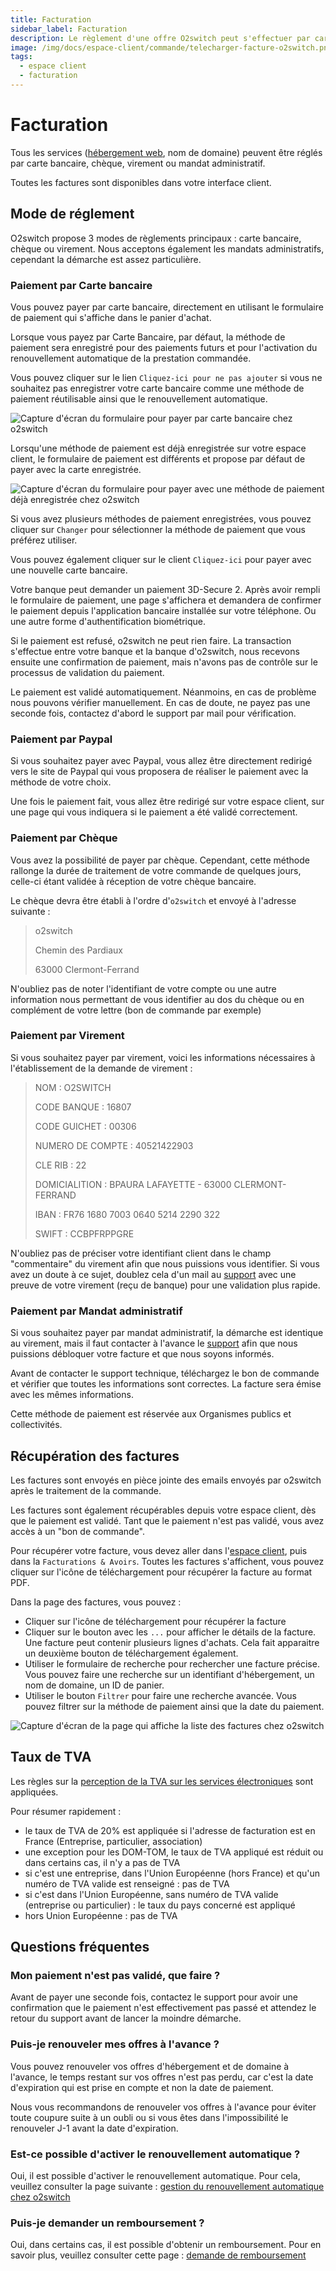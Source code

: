 ```yaml
---
title: Facturation
sidebar_label: Facturation
description: Le règlement d'une offre O2switch peut s'effectuer par carte bancaire, chèque, virement, PayPal ou mandat administratif.
image: /img/docs/espace-client/commande/telecharger-facture-o2switch.png
tags:
  - espace client
  - facturation 
---
```


# Facturation

Tous les services ([hébergement web](https://www.o2switch.fr/hebergement-illimite/), nom de domaine) peuvent être réglés
par carte bancaire, chèque, virement ou mandat administratif.

Toutes les factures sont disponibles dans votre interface client. 

## Mode de réglement 

O2switch propose 3 modes de règlements principaux : carte bancaire, chèque ou virement.
Nous acceptons également les mandats administratifs, cependant la démarche est assez particulière.

### Paiement par Carte bancaire

Vous pouvez payer par carte bancaire, directement en utilisant le formulaire de paiement qui s'affiche dans le 
panier d'achat. 

Lorsque vous payez par Carte Bancaire, par défaut, la méthode de paiement sera enregistré pour des paiements futurs et 
pour l'activation du renouvellement automatique de la prestation commandée. 

Vous pouvez cliquer sur le lien `Cliquez-ici pour ne pas ajouter` si vous ne souhaitez pas enregistrer votre carte 
bancaire comme une méthode de paiement réutilisable ainsi que le renouvellement automatique.

<Image
    src="/img/docs/espace-client/commande/enregistrement-methode-paiement.png"
    title="Formulaire de paiement par carte bancaire"
    caption="Formulaire de paiement par carte bancaire : par défaut la méthode de paiement est enregistrée"
    alt="Capture d'écran du formulaire pour payer par carte bancaire chez o2switch"
/>

Lorsqu'une méthode de paiement est déjà enregistrée sur votre espace client, le formulaire de paiement est différents
et propose par défaut de payer avec la carte enregistrée. 

<Image
    src="/img/docs/espace-client/commande/paiement-carte-enregistree.png"
    title="Formulaire de paiement avec une carte bancaire déjà enregistrée"
    caption="Formulaire de paiement par carte bancaire avec une carte bancaire déjà enregistrée en mémoire"
    alt="Capture d'écran du formulaire pour payer avec une méthode de paiement déjà enregistrée chez o2switch"
/>

Si vous avez plusieurs méthodes de paiement enregistrées, vous pouvez cliquer sur `Changer` pour sélectionner la 
méthode de paiement que vous préférez utiliser.

Vous pouvez également cliquer sur le client `Cliquez-ici` pour payer avec une nouvelle carte bancaire.

Votre banque peut demander un paiement 3D-Secure 2. Après avoir rempli le formulaire de paiement, une page s'affichera
et demandera de confirmer le paiement depuis l'application bancaire installée sur votre téléphone. Ou une autre forme
d'authentification biométrique. 

Si le paiement est refusé, o2switch ne peut rien faire. La transaction s'effectue entre votre banque et la banque 
d'o2switch, nous recevons ensuite une confirmation de paiement, mais n'avons pas de contrôle sur le processus de 
validation du paiement. 

Le paiement est validé automatiquement. Néanmoins, en cas de problème nous pouvons vérifier manuellement. En cas de
doute, ne payez pas une seconde fois, contactez d'abord le support par mail pour vérification.

### Paiement par Paypal

Si vous souhaitez payer avec Paypal, vous allez être directement redirigé vers le site de Paypal qui vous proposera de
réaliser le paiement avec la méthode de votre choix. 

Une fois le paiement fait, vous allez être redirigé sur votre espace client, sur une page qui vous indiquera si le
paiement a été validé correctement. 

### Paiement par Chèque

Vous avez la possibilité de payer par chèque. Cependant, cette méthode rallonge la durée de traitement de votre commande
de quelques jours, celle-ci étant validée à réception de votre chèque bancaire. 

Le chèque devra être établi à l'ordre d'`o2switch` et envoyé à l'adresse suivante :

> o2switch
>
> Chemin des Pardiaux
>
> 63000 Clermont-Ferrand

N'oubliez pas de noter l'identifiant de votre compte ou une autre information nous permettant de vous identifier au dos
du chèque ou en complément de votre lettre (bon de commande par exemple)

### Paiement par Virement

Si vous souhaitez payer par virement, voici les informations nécessaires à l'établissement de la demande de virement :

> NOM : O2SWITCH
>
> CODE BANQUE : 16807
>
> CODE GUICHET : 00306
>
> NUMERO DE COMPTE : 40521422903
>
> CLE RIB : 22
>
>
> DOMICIALITION : BPAURA LAFAYETTE - 63000 CLERMONT-FERRAND
>
> IBAN : FR76 1680 7003 0640 5214 2290 322
>
> SWIFT : CCBPFRPPGRE

N'oubliez pas de préciser votre identifiant client dans le champ "commentaire" du virement afin que nous puissions
vous identifier. Si vous avez un doute à ce sujet, doublez cela d'un mail au 
[support](https://www.o2switch.fr/support-hebergeur/) avec une preuve de votre virement (reçu de banque) pour une 
validation plus rapide.

### Paiement par Mandat administratif

Si vous souhaitez payer par mandat administratif, la démarche est identique au virement, mais il faut contacter à
l'avance le [support](https://www.o2switch.fr/support-hebergeur/) afin que nous puissions débloquer votre facture et que
nous soyons informés.

Avant de contacter le support technique, téléchargez le bon de commande et vérifier que toutes les informations sont 
correctes. La facture sera émise avec les mêmes informations. 

Cette méthode de paiement est réservée aux Organismes publics et collectivités.

## Récupération des factures

Les factures sont envoyés en pièce jointe des emails envoyés par o2switch après le traitement de la commande.

Les factures sont également récupérables depuis votre espace client, dès que le paiement est validé. Tant que le
paiement n'est pas validé, vous avez accès à un "bon de commande".

Pour récupérer votre facture, vous devez aller dans l'[espace client](https://clients.o2switch.fr/auth/connexion), 
puis dans la  `Facturations & Avoirs`. Toutes les factures s'affichent, vous pouvez cliquer sur l'icône de téléchargement
pour récupérer la facture au format PDF.

Dans la page des factures, vous pouvez : 
  * Cliquer sur l'icône de téléchargement pour récupérer la facture 
  * Cliquer sur le bouton avec les `...` pour afficher le détails de la facture. Une facture peut contenir plusieurs 
  lignes d'achats. Cela fait apparaitre un deuxième bouton de téléchargement également. 
  * Utiliser le formulaire de recherche pour rechercher une facture précise. Vous pouvez faire une recherche sur un 
  identifiant d'hébergement, un nom de domaine, un ID de panier.
  * Utiliser le bouton `Filtrer` pour faire une recherche avancée. Vous pouvez filtrer sur la méthode de paiement ainsi
  que la date du paiement. 

<Image
    src="/img/docs/espace-client/commande/telecharger-facture-o2switch.png"
    title="Télécharger la facture"
    caption="La liste des factures s'affiche, vous pouvez rechercher et télécharger une facture"
    alt="Capture d'écran de la page qui affiche la liste des factures chez o2switch"
/>

## Taux de TVA

Les règles sur la [perception de la TVA sur les services électroniques](https://europa.eu/youreurope/business/taxation/vat/vat-digital-services-moss-scheme/index_fr.htm) 
sont appliquées.

Pour résumer rapidement : 
- le taux de TVA de 20% est appliquée si l'adresse de facturation est en France (Entreprise, particulier, association)
- une exception pour les DOM-TOM, le taux de TVA appliqué est réduit ou dans certains cas, il n'y a pas de TVA 
- si c'est une entreprise, dans l'Union Européenne (hors France) et qu'un numéro de TVA valide est renseigné : pas de
  TVA
- si c'est dans l'Union Européenne, sans numéro de TVA valide (entreprise ou particulier) : le taux du pays concerné est
  appliqué
- hors Union Européenne : pas de TVA 

## Questions fréquentes

### Mon paiement n'est pas validé, que faire ?

Avant de payer une seconde fois, contactez le support pour avoir une confirmation que le paiement n'est effectivement
pas passé et attendez le retour du support avant de lancer la moindre démarche.

### Puis-je renouveler mes offres à l'avance ?

Vous pouvez renouveler vos offres d'hébergement et de domaine à l'avance, le temps restant sur vos offres n'est pas
perdu, car c'est la date d'expiration qui est prise en compte et non la date de paiement. 

Nous vous recommandons de renouveler vos offres à l'avance pour éviter toute coupure suite à un oubli ou si vous êtes
dans l'impossibilité le renouveler J-1 avant la date d'expiration.

### Est-ce possible d'activer le renouvellement automatique ? 

Oui, il est possible d'activer le renouvellement automatique. Pour cela, veuillez consulter la page suivante : 
[gestion du renouvellement automatique chez o2switch](//espace-client/commande/renouvellement-automatique)

### Puis-je demander un remboursement ? 

Oui, dans certains cas, il est possible d'obtenir un remboursement. Pour en savoir plus, veuillez consulter cette page :
[demande de remboursement](/espace-client/commande/remboursement)